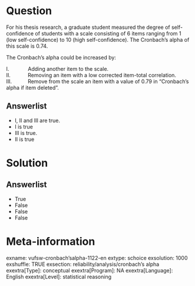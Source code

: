 Question
========
For his thesis research, a graduate student measured the degree of
self-confidence of students with a scale consisting of 6 items ranging
from 1 (low self-confidence) to 10 (high self-confidence). The
Cronbach's alpha of this scale is 0.74.  
  
  
The Cronbach's alpha could be increased by:  
  
  
I.             Adding another item to the scale.  
II.            Removing an item with a low corrected item-total
correlation.  
III.           Remove from the scale an item with a value of 0.79 in
"Cronbach's alpha if item deleted".

Answerlist
----------
* I, II and III are true.
* I is true
* III is true.
* II is true

Solution
========










Answerlist
----------
* True
* False
* False
* False

Meta-information
================
exname: vufsw-cronbach'salpha-1122-en
extype: schoice
exsolution: 1000
exshuffle: TRUE
exsection: reliability/analysis/cronbach's alpha
exextra[Type]: conceptual
exextra[Program]: NA
exextra[Language]: English
exextra[Level]: statistical reasoning

